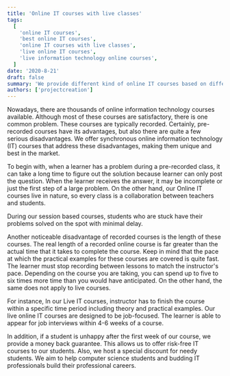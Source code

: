 ```yaml
---
title: 'Online IT courses with live classes'
tags:
  [
    'online IT courses',
    'best online IT courses',
    'online IT courses with live classes',
    'live online IT courses',
    'live information technology online courses',
  ]
date: '2020-8-21'
draft: false
summary: 'We provide different kind of online IT courses based on different technologies and frameworks.'
authors: ['projectcreation']
---
```


Nowadays, there are thousands of online information technology courses available.
Although most of these courses are satisfactory, there is one common problem.
These courses are typically recorded. Certainly, pre-recorded courses have its advantages,
but also there are quite a few serious disadvantages.
We offer synchronous online information technology (IT) courses that address these disadvantages,
making them unique and best in the market.

To begin with, when a learner has a problem during a pre-recorded class,
it can take a long time to figure out the solution because learner can only post the
question. When the learner receives the answer, it may be incomplete or just the first
step of a large problem. On the other hand, our Online IT courses live in nature,
so every class is a collaboration between teachers and students.

During our session based courses, students who are stuck have their problems solved on the spot with
minimal delay.

Another noticeable disadvantage of recorded courses is the length of these courses.
The real length of a recorded online course is far greater than the actual time that it
takes to complete the course. Keep in mind that the pace at which the practical examples
for these courses are covered is quite fast. The learner must stop recording between
lessons to match the instructor's pace. Depending on the course you are taking,
you can spend up to five to six times more time than you would have anticipated.
On the other hand, the same does not apply to live courses.

For instance, In our Live IT courses, instructor has to finish the course within a
specific time period including theory and practical examples.
Our live online IT courses are designed to be job-focused. The learner is able to appear
for job interviews within 4-6 weeks of a course.

In addition, if a student is unhappy after the first week of our course,
we provide a money back guarantee. This allows us to offer risk-free IT courses to our
students. Also, we host a special discount for needy students. We aim to help computer
science students and budding IT professionals build their professional careers.
